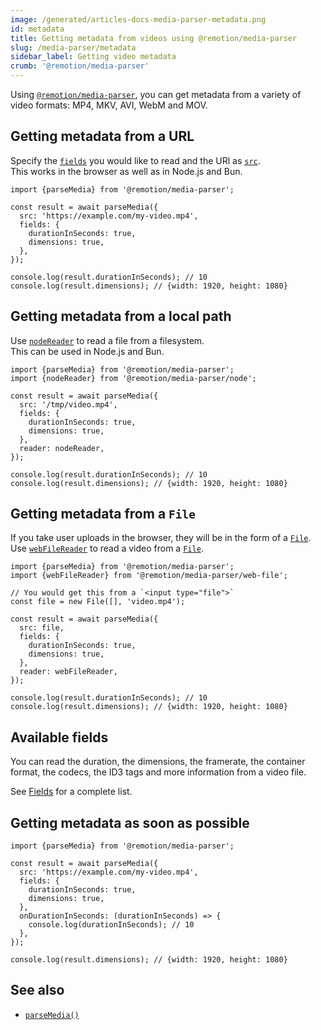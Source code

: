 ```yaml
---
image: /generated/articles-docs-media-parser-metadata.png
id: metadata
title: Getting metadata from videos using @remotion/media-parser
slug: /media-parser/metadata
sidebar_label: Getting video metadata
crumb: '@remotion/media-parser'
---
```


Using [`@remotion/media-parser`](/docs/media-parser), you can get metadata from a variety of video formats: MP4, MKV, AVI, WebM and MOV.

## Getting metadata from a URL

Specify the [`fields`](/docs/media-parser/parse-media#fields) you would like to read and the URl as [`src`](/docs/media-parser/parse-media#src).  
This works in the browser as well as in Node.js and Bun.

```tsx twoslash title="Parsing a hosted video"
import {parseMedia} from '@remotion/media-parser';

const result = await parseMedia({
  src: 'https://example.com/my-video.mp4',
  fields: {
    durationInSeconds: true,
    dimensions: true,
  },
});

console.log(result.durationInSeconds); // 10
console.log(result.dimensions); // {width: 1920, height: 1080}
```

## Getting metadata from a local path

Use [`nodeReader`](/docs/media-parser/node-reader) to read a file from a filesystem.  
This can be used in Node.js and Bun.

```tsx twoslash title="Parsing a video from a file path"
import {parseMedia} from '@remotion/media-parser';
import {nodeReader} from '@remotion/media-parser/node';

const result = await parseMedia({
  src: '/tmp/video.mp4',
  fields: {
    durationInSeconds: true,
    dimensions: true,
  },
  reader: nodeReader,
});

console.log(result.durationInSeconds); // 10
console.log(result.dimensions); // {width: 1920, height: 1080}
```

## Getting metadata from a `File`

If you take user uploads in the browser, they will be in the form of a [`File`](https://developer.mozilla.org/en-US/docs/Web/API/File).  
Use [`webFileReader`](/docs/media-parser/web-file-reader) to read a video from a [`File`](https://developer.mozilla.org/en-US/docs/Web/API/File).

```tsx twoslash title="Parsing a video from a file path"
import {parseMedia} from '@remotion/media-parser';
import {webFileReader} from '@remotion/media-parser/web-file';

// You would get this from a `<input type="file">`
const file = new File([], 'video.mp4');

const result = await parseMedia({
  src: file,
  fields: {
    durationInSeconds: true,
    dimensions: true,
  },
  reader: webFileReader,
});

console.log(result.durationInSeconds); // 10
console.log(result.dimensions); // {width: 1920, height: 1080}
```

## Available fields

You can read the duration, the dimensions, the framerate, the container format, the codecs, the ID3 tags and more information from a video file.

See [Fields](/docs/media-parser/parse-media#fields) for a complete list.

## Getting metadata as soon as possible

```tsx twoslash title="Parsing a video from a File"
import {parseMedia} from '@remotion/media-parser';

const result = await parseMedia({
  src: 'https://example.com/my-video.mp4',
  fields: {
    durationInSeconds: true,
    dimensions: true,
  },
  onDurationInSeconds: (durationInSeconds) => {
    console.log(durationInSeconds); // 10
  },
});

console.log(result.dimensions); // {width: 1920, height: 1080}
```

## See also

- [`parseMedia()`](/docs/media-parser/parse-media)
